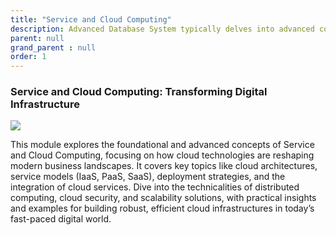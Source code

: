 ```yaml
---
title: "Service and Cloud Computing"
description: Advanced Database System typically delves into advanced concepts and techniques in database management and data processing.
parent: null
grand_parent : null
order: 1
---
```


### Service and Cloud Computing: Transforming Digital Infrastructure
![](https://www.precedenceresearch.com/insightimg/cloud-computing-market-size.jpg)

This module explores the foundational and advanced concepts of Service and Cloud Computing, focusing on how cloud technologies are reshaping modern business landscapes. It covers key topics like cloud architectures, service models (IaaS, PaaS, SaaS), deployment strategies, and the integration of cloud services. Dive into the technicalities of distributed computing, cloud security, and scalability solutions, with practical insights and examples for building robust, efficient cloud infrastructures in today’s fast-paced digital world.